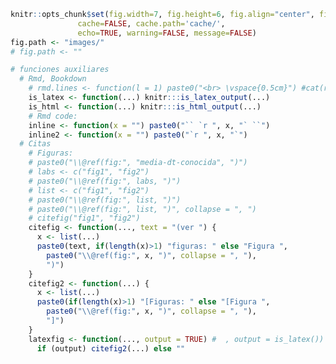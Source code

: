 ```r
knitr::opts_chunk$set(fig.width=7, fig.height=6, fig.align="center", fig.pos="!htb", out.width = "70%",
               cache=FALSE, cache.path='cache/',
               echo=TRUE, warning=FALSE, message=FALSE)
fig.path <- "images/"
# fig.path <- ""

# funciones auxiliares
  # Rmd, Bookdown
    # rmd.lines <- function(l = 1) paste0("<br> \vspace{0.5cm}") #cat(rep("<br>", l)) # 0.5*l
    is_latex <- function(...) knitr:::is_latex_output(...)
    is_html <- function(...) knitr:::is_html_output(...)
    # Rmd code:
    inline <- function(x = "") paste0("`` `r ", x, "` ``")
    inline2 <- function(x = "") paste0("`r ", x, "`")
  # Citas
    # Figuras:
    # paste0("\\@ref(fig:", "media-dt-conocida", ")")   
    # labs <- c("fig1", "fig2")
    # paste0("\\@ref(fig:", labs, ")")  
    # list <- c("fig1", "fig2")
    # paste0("\\@ref(fig:", list, ")")   
    # paste0("\\@ref(fig:", list, ")", collapse = ", ")   
    # citefig("fig1", "fig2")
    citefig <- function(..., text = "(ver ") {
      x <- list(...)
      paste0(text, if(length(x)>1) "figuras: " else "Figura ", 
        paste0("\\@ref(fig:", x, ")", collapse = ", "),
        ")")
    }  
    citefig2 <- function(...) {
      x <- list(...)
      paste0(if(length(x)>1) "[Figuras: " else "[Figura ", 
        paste0("\\@ref(fig:", x, ")", collapse = ", "),
        "]")
    }  
    latexfig <- function(..., output = TRUE) #  , output = is_latex()) 
      if (output) citefig2(...) else ""
```
